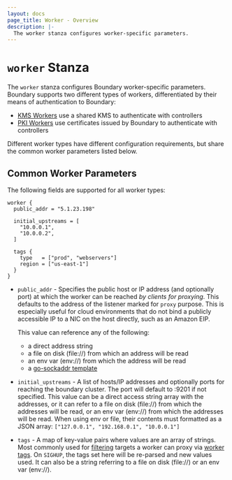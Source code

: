 ```yaml
---
layout: docs
page_title: Worker - Overview
description: |-
  The worker stanza configures worker-specific parameters.
---
```


# `worker` Stanza

The `worker` stanza configures Boundary worker-specific parameters. Boundary
supports two different types of workers, differentiated by their means of
authentication to Boundary:
- [KMS Workers][] use a shared KMS to authenticate with controllers
- [PKI Workers][] use certificates issued by Boundary to authenticate with controllers

Different worker types have different configuration requirements, but share the common worker parameters listed below.

## Common Worker Parameters
The following fields are supported for all worker types:

```hcl
worker {
  public_addr = "5.1.23.198"

  initial_upstreams = [
    "10.0.0.1",
    "10.0.0.2",
  ]

  tags {
    type   = ["prod", "webservers"]
    region = ["us-east-1"]
  }
}
```

- `public_addr` - Specifies the public host or IP address (and optionally port)
  at which the worker can be reached _by clients for proxying_. This defaults to
  the address of the listener marked for `proxy` purpose. This is especially
  useful for cloud environments that do not bind a publicly accessible IP to a NIC
  on the host directly, such as an Amazon EIP. 
  
  This value can reference any of the following:
  - a direct address string
  - a file on disk (file://) from which an address will be read
  - an env var (env://) from which the address will be read
  - a [go-sockaddr template](https://godoc.org/github.com/hashicorp/go-sockaddr/template)

- `initial_upstreams` - A list of hosts/IP addresses and optionally ports for
  reaching the boundary cluster. The port will default to :9201 if not
  specified. This value can be a direct access string array with the addresses,
  or it can refer to a file on disk (file://) from which the addresses will be
  read, or an env var (env://) from which the addresses will be read. When using
  env or file, their contents must formatted as a JSON array: `["127.0.0.1",
  "192.168.0.1", "10.0.0.1"]`

- `tags` - A map of key-value pairs where values are an array of strings. Most
  commonly used for [filtering](/docs/concepts/filtering) targets a worker can
  proxy via [worker tags](/docs/concepts/filtering/worker-tags). On `SIGHUP`, the
  tags set here will be re-parsed and new values used. It can also be a string
  referring to a file on disk (file://) or an env var (env://).

[kms workers]: /docs/oss/configuration/worker/kms-worker
[pki workers]: /docs/oss/configuration/worker/pki-worker

